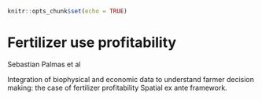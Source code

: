```r
knitr::opts_chunk$set(echo = TRUE)
```

# Fertilizer use profitability

Sebastian Palmas et al

Integration of biophysical and economic data to understand farmer decision making: the case of fertilizer profitability
Spatial ex ante framework. 
